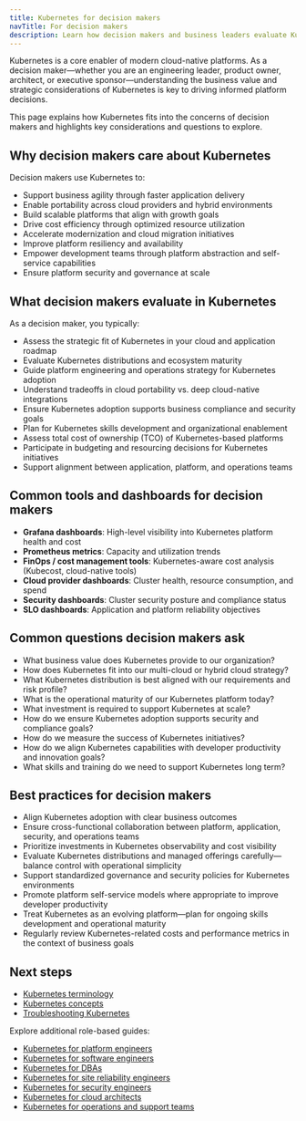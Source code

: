 ```yaml
---
title: Kubernetes for decision makers
navTitle: For decision makers
description: Learn how decision makers and business leaders evaluate Kubernetes and its role in modern cloud-native strategies.
---
```


Kubernetes is a core enabler of modern cloud-native platforms. As a decision maker—whether you are an engineering leader, product owner, architect, or executive sponsor—understanding the business value and strategic considerations of Kubernetes is key to driving informed platform decisions.

This page explains how Kubernetes fits into the concerns of decision makers and highlights key considerations and questions to explore.

## Why decision makers care about Kubernetes

Decision makers use Kubernetes to:

- Support business agility through faster application delivery
- Enable portability across cloud providers and hybrid environments
- Build scalable platforms that align with growth goals
- Drive cost efficiency through optimized resource utilization
- Accelerate modernization and cloud migration initiatives
- Improve platform resiliency and availability
- Empower development teams through platform abstraction and self-service capabilities
- Ensure platform security and governance at scale

## What decision makers evaluate in Kubernetes

As a decision maker, you typically:

- Assess the strategic fit of Kubernetes in your cloud and application roadmap
- Evaluate Kubernetes distributions and ecosystem maturity
- Guide platform engineering and operations strategy for Kubernetes adoption
- Understand tradeoffs in cloud portability vs. deep cloud-native integrations
- Ensure Kubernetes adoption supports business compliance and security goals
- Plan for Kubernetes skills development and organizational enablement
- Assess total cost of ownership (TCO) of Kubernetes-based platforms
- Participate in budgeting and resourcing decisions for Kubernetes initiatives
- Support alignment between application, platform, and operations teams

## Common tools and dashboards for decision makers

- **Grafana dashboards**: High-level visibility into Kubernetes platform health and cost
- **Prometheus metrics**: Capacity and utilization trends
- **FinOps / cost management tools**: Kubernetes-aware cost analysis (Kubecost, cloud-native tools)
- **Cloud provider dashboards**: Cluster health, resource consumption, and spend
- **Security dashboards**: Cluster security posture and compliance status
- **SLO dashboards**: Application and platform reliability objectives

## Common questions decision makers ask

- What business value does Kubernetes provide to our organization?
- How does Kubernetes fit into our multi-cloud or hybrid cloud strategy?
- What Kubernetes distribution is best aligned with our requirements and risk profile?
- What is the operational maturity of our Kubernetes platform today?
- What investment is required to support Kubernetes at scale?
- How do we ensure Kubernetes adoption supports security and compliance goals?
- How do we measure the success of Kubernetes initiatives?
- How do we align Kubernetes capabilities with developer productivity and innovation goals?
- What skills and training do we need to support Kubernetes long term?

## Best practices for decision makers

- Align Kubernetes adoption with clear business outcomes
- Ensure cross-functional collaboration between platform, application, security, and operations teams
- Prioritize investments in Kubernetes observability and cost visibility
- Evaluate Kubernetes distributions and managed offerings carefully—balance control with operational simplicity
- Support standardized governance and security policies for Kubernetes environments
- Promote platform self-service models where appropriate to improve developer productivity
- Treat Kubernetes as an evolving platform—plan for ongoing skills development and operational maturity
- Regularly review Kubernetes-related costs and performance metrics in the context of business goals

## Next steps

- [Kubernetes terminology](/portal/kubernetes/learn/explained/terminology)
- [Kubernetes concepts](/portal/kubernetes/learn/explained/kubernetes-concepts)
- [Troubleshooting Kubernetes](./how-to/troubleshooting-on-kubernetes)

Explore additional role-based guides:

- [Kubernetes for platform engineers](./platform-engineers)
- [Kubernetes for software engineers](./software-engineers)
- [Kubernetes for DBAs](./dbas)
- [Kubernetes for site reliability engineers](./sres)
- [Kubernetes for security engineers](./security-engineers)
- [Kubernetes for cloud architects](./cloud-architects)
- [Kubernetes for operations and support teams](./operations-support)
